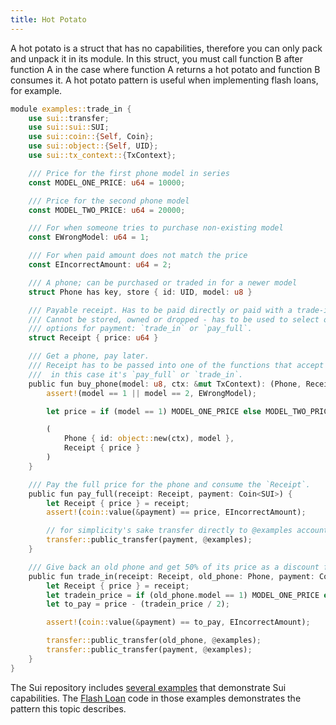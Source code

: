 ```yaml
---
title: Hot Potato
---
```



A hot potato is a struct that has no capabilities, therefore you can only pack and unpack it in its module. In this struct, you must call function B after function A in the case where function A returns a hot potato and function B consumes it. A hot potato pattern is useful when implementing flash loans, for example.

```rust
module examples::trade_in {
    use sui::transfer;
    use sui::sui::SUI;
    use sui::coin::{Self, Coin};
    use sui::object::{Self, UID};
    use sui::tx_context::{TxContext};

    /// Price for the first phone model in series
    const MODEL_ONE_PRICE: u64 = 10000;

    /// Price for the second phone model
    const MODEL_TWO_PRICE: u64 = 20000;

    /// For when someone tries to purchase non-existing model
    const EWrongModel: u64 = 1;

    /// For when paid amount does not match the price
    const EIncorrectAmount: u64 = 2;

    /// A phone; can be purchased or traded in for a newer model
    struct Phone has key, store { id: UID, model: u8 }

    /// Payable receipt. Has to be paid directly or paid with a trade-in option.
    /// Cannot be stored, owned or dropped - has to be used to select one of the
    /// options for payment: `trade_in` or `pay_full`.
    struct Receipt { price: u64 }

    /// Get a phone, pay later.
    /// Receipt has to be passed into one of the functions that accept it:
    ///  in this case it's `pay_full` or `trade_in`.
    public fun buy_phone(model: u8, ctx: &mut TxContext): (Phone, Receipt) {
        assert!(model == 1 || model == 2, EWrongModel);

        let price = if (model == 1) MODEL_ONE_PRICE else MODEL_TWO_PRICE;

        (
            Phone { id: object::new(ctx), model },
            Receipt { price }
        )
    }

    /// Pay the full price for the phone and consume the `Receipt`.
    public fun pay_full(receipt: Receipt, payment: Coin<SUI>) {
        let Receipt { price } = receipt;
        assert!(coin::value(&payment) == price, EIncorrectAmount);

        // for simplicity's sake transfer directly to @examples account
        transfer::public_transfer(payment, @examples);
    }

    /// Give back an old phone and get 50% of its price as a discount for the new one.
    public fun trade_in(receipt: Receipt, old_phone: Phone, payment: Coin<SUI>) {
        let Receipt { price } = receipt;
        let tradein_price = if (old_phone.model == 1) MODEL_ONE_PRICE else MODEL_TWO_PRICE;
        let to_pay = price - (tradein_price / 2);

        assert!(coin::value(&payment) == to_pay, EIncorrectAmount);

        transfer::public_transfer(old_phone, @examples);
        transfer::public_transfer(payment, @examples);
    }
}
```

The Sui repository includes [several examples](https://github.com/MystenLabs/sui/tree/main/examples/move) that demonstrate Sui capabilities. The [Flash Loan](https://github.com/MystenLabs/sui/blob/main/examples/move/flash_lender/sources/example.move) code in those examples demonstrates the pattern this topic describes.
